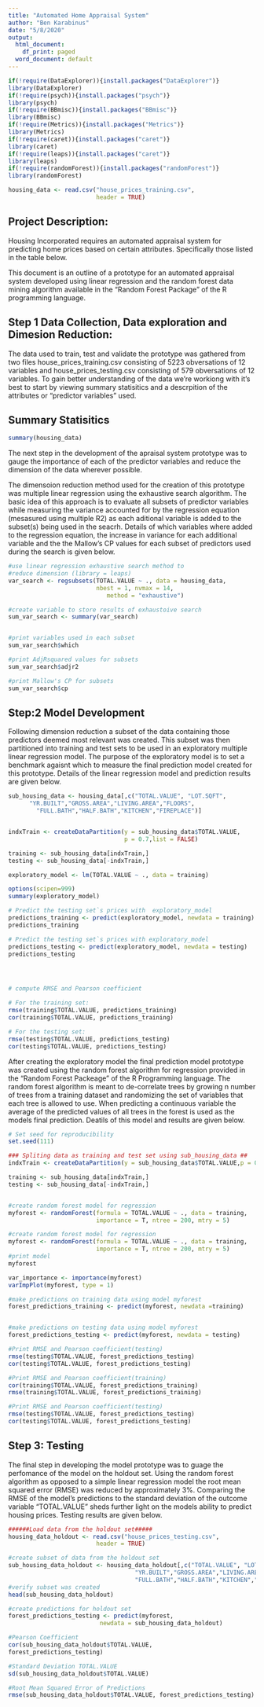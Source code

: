 ```yaml
---
title: "Automated Home Appraisal System"
author: "Ben Karabinus"
date: "5/8/2020"
output:
  html_document:
    df_print: paged
  word_document: default
---
```


```r
if(!require(DataExplorer)){install.packages("DataExplorer")}
library(DataExplorer)
if(!require(psych)){install.packages("psych")}
library(psych)
if(!require(BBmisc)){install.packages("BBmisc")}
library(BBmisc)
if(!require(Metrics)){install.packages("Metrics")}
library(Metrics)
if(!require(caret)){install.packages("caret")}
library(caret)
if(!require(leaps)){install.packages("caret")}
library(leaps)
if(!require(randomForest)){install.packages("randomForest")}
library(randomForest)

housing_data <- read.csv("house_prices_training.csv",
                         header = TRUE)
```
## Project Description:

Housing Incorporated requires an automated appraisal system for predicting home prices based on certain attributes. Specifically those listed in the table below.

This document is an outline of a prototype for an automated appraisal system developed using linear regression and the random forest data mining algorithm available in the "Random Forest Package" of the R programming language.

## Step 1 Data Collection, Data exploration and Dimesion Reduction:

The data used to train, test and validate the prototype was gathered from two files house_prices_training.csv consisting of 5223 obversations of 12 variables and house_prices_testing.csv consisting of 579 obversations of 12 variables. To gain better understanding of the data we're workiong with it's best to start by viewing summary statisitics and a descrpition of the attributes or "predictor variables" used.


##  Summary Statisitics 

```r
summary(housing_data)
```




The next step in the development of the apraisal system prototype was to gauge the importance of each of the predictor variables and reduce the dimension of the data wherever possible.

The dimensoion reduction method used for the creation of this prototype was multiple linear regression using the exhaustive search algorithm. The basic idea of this approach is to evaluate all subsets of predictor variables while measuring the variance accounted for by the regression equation (mesasured using multiple R2) as each aditional variable is added to the subset(s) being used in the seacrh. Details of which variables where added to the regression equation, the increase in variance for each additional variable and the the Mallow's CP values for each subset of predictors used during the search is given below.

```r
#use linear regression exhaustive search method to
#reduce dimension (library = leaps)
var_search <- regsubsets(TOTAL.VALUE ~ ., data = housing_data,
                         nbest = 1, nvmax = 14, 
                            method = "exhaustive")

#create variable to store results of exhaustoive search
sum_var_search <- summary(var_search)



```

```r


#print variables used in each subset
sum_var_search$which

#print AdjRsquared values for subsets 
sum_var_search$adjr2

#print Mallow's CP for subsets
sum_var_search$cp

```

## Step:2 Model Development

Following dimension reduction a subset of the data containing those predictors deemed most relevant was created. This subset was then partitioned into training and test sets to be used in an exploratory multiple linear regression model. The purpose of the exploratory model is to set a benchmark agaisnt which to measure the final prediction model created for this prototype. Details of the linear regression  model and prediction results are given below.

```r


sub_housing_data <- housing_data[,c("TOTAL.VALUE", "LOT.SQFT",
      "YR.BUILT","GROSS.AREA","LIVING.AREA","FLOORS",
        "FULL.BATH","HALF.BATH","KITCHEN","FIREPLACE")]


indxTrain <- createDataPartition(y = sub_housing_data$TOTAL.VALUE,
                                 p = 0.7,list = FALSE)

training <- sub_housing_data[indxTrain,]
testing <- sub_housing_data[-indxTrain,]


```

```r
exploratory_model <- lm(TOTAL.VALUE ~ ., data = training)

options(scipen=999)
summary(exploratory_model)
```

```r
# Predict the testing set`s prices with  exploratory_model
predictions_training <- predict(exploratory_model, newdata = training)
predictions_training

# Predict the testing set`s prices with exploratory_model
predictions_testing <- predict(exploratory_model, newdata = testing)
predictions_testing





```

```r
# compute RMSE and Pearson coefficient 

# For the training set:
rmse(training$TOTAL.VALUE, predictions_training)
cor(training$TOTAL.VALUE, predictions_training)

# For the testing set:
rmse(testing$TOTAL.VALUE, predictions_testing)
cor(testing$TOTAL.VALUE, predictions_testing)
```


After creating the exploratory model the final prediction model prototype was created using the random forest algorithm for regression provided in the "Random Forest Packeage" of the R Programming language. The random forest algorithm is meant to de-correlate trees by growing n number of trees from a training dataset and randomizing the set of variables that each tree is allowed to use. When predicting a continuous variable the average of the predicted values of all trees in the forest is used as the models final prediction. Deatils of this model and results are given below.

```r
# Set seed for reproducibility
set.seed(111)

### Spliting data as training and test set using sub_housing_data ##
indxTrain <- createDataPartition(y = sub_housing_data$TOTAL.VALUE,p = 0.75,list = FALSE)

training <- sub_housing_data[indxTrain,]
testing <- sub_housing_data[-indxTrain,]


#create random forest model for regression
myforest <- randomForest(formula = TOTAL.VALUE ~ ., data = training, 
                         importance = T, ntree = 200, mtry = 5)
```

```r
#create random forest model for regression
myforest <- randomForest(formula = TOTAL.VALUE ~ ., data = training, 
                         importance = T, ntree = 200, mtry = 5)
#print model
myforest

var_importance <- importance(myforest)
varImpPlot(myforest, type = 1)
```

```r
#make predictions on training data using model myforest
forest_predictions_training <- predict(myforest, newdata =training)


#make predictions on testing data using model myforest
forest_predictions_testing <- predict(myforest, newdata = testing)

#Print RMSE and Pearson coefficient(testing)
rmse(testing$TOTAL.VALUE, forest_predictions_testing)
cor(testing$TOTAL.VALUE, forest_predictions_testing)

```

```r

#Print RMSE and Pearson coefficient(training)
cor(training$TOTAL.VALUE, forest_predictions_training)
rmse(training$TOTAL.VALUE, forest_predictions_training)

```

```r

#Print RMSE and Pearson coefficient(testing)
rmse(testing$TOTAL.VALUE, forest_predictions_testing)
cor(testing$TOTAL.VALUE, forest_predictions_testing)


```

## Step 3: Testing
The final step in developing the model prototype was to guage the perfomance of the model on the holdout set. Using the random forest algorithm as opposed to a simple linear regression model the root mean squared error (RMSE) was reduced by approximately 3%. Comparing the RMSE of the model's predictions to the standard deviation of the outcome variable "TOTAL.VALUE" sheds further light on the models ability to predict housing prices. Testing results are given below.

```r
######Load data from the holdout set#####
housing_data_holdout <- read.csv("house_prices_testing.csv",
                         header = TRUE)

#create subset of data from the holdout set
sub_housing_data_holdout <- housing_data_holdout[,c("TOTAL.VALUE", "LOT.SQFT",
                                    "YR.BUILT","GROSS.AREA","LIVING.AREA","FLOORS",
                                    "FULL.BATH","HALF.BATH","KITCHEN","FIREPLACE")]
#verify subset was created
head(sub_housing_data_holdout)

#create predictions for holdout set
forest_predictions_testing <- predict(myforest, 
                          newdata = sub_housing_data_holdout)
```

```r
#Pearson Coefficient
cor(sub_housing_data_holdout$TOTAL.VALUE,
forest_predictions_testing)

#Standard Deviation TOTAL.VALUE
sd(sub_housing_data_holdout$TOTAL.VALUE)

#Root Mean Squared Error of Predictions
rmse(sub_housing_data_holdout$TOTAL.VALUE, forest_predictions_testing)


```




